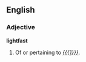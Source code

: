 ==English==

===Adjective===
'''lightfast'''

# Of or pertaining to ''[[{{{1}}}]]''.
#:''{{{2|<!-- example sentence -->}}}''